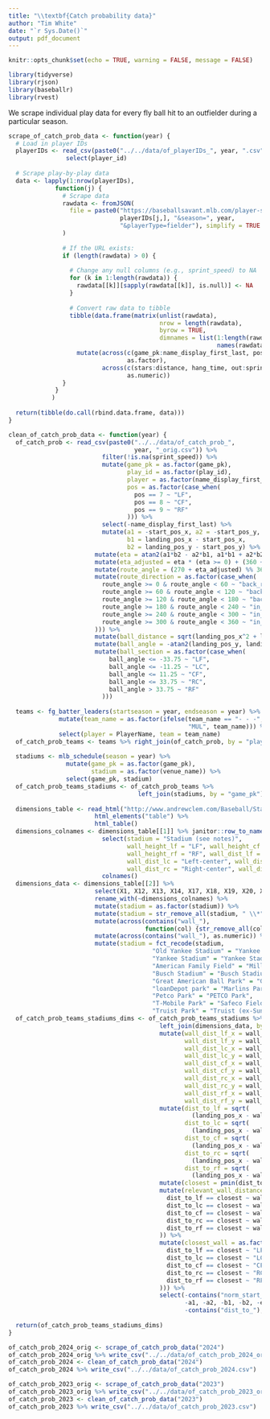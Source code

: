 ```yaml
---
title: "\\textbf{Catch probability data}"
author: "Tim White"
date: "`r Sys.Date()`"
output: pdf_document
---
```


```r
knitr::opts_chunk$set(echo = TRUE, warning = FALSE, message = FALSE)
```

```r
library(tidyverse)
library(rjson)
library(baseballr)
library(rvest)
```



We scrape individual play data for every fly ball hit to an outfielder during a particular season.

```r
scrape_of_catch_prob_data <- function(year) {
  # Load in player IDs
  playerIDs <- read_csv(paste0("../../data/of_playerIDs_", year, ".csv")) %>%
                select(player_id)
  
  # Scrape play-by-play data
  data <- lapply(1:nrow(playerIDs),
             function(j) {
               # Scrape data
               rawdata <- fromJSON(
                 file = paste0("https://baseballsavant.mlb.com/player-services/range?playerId=",
                               playerIDs[j,], "&season=", year,
                               "&playerType=fielder"), simplify = TRUE
               )
               
               # If the URL exists:
               if (length(rawdata) > 0) {
                 
                 # Change any null columns (e.g., sprint_speed) to NA
                 for (k in 1:length(rawdata)) {
                   rawdata[[k]][sapply(rawdata[[k]], is.null)] <- NA
                 }
                 
                 # Convert raw data to tibble
                 tibble(data.frame(matrix(unlist(rawdata),
                                          nrow = length(rawdata), 
                                          byrow = TRUE,
                                          dimnames = list(1:length(rawdata),
                                                          names(rawdata[[1]]))))) %>%
                   mutate(across(c(game_pk:name_display_first_last, pos),
                                 as.factor),
                          across(c(stars:distance, hang_time, out:sprint_speed),
                                 as.numeric))
               }
             }
            )
  
  return(tibble(do.call(rbind.data.frame, data)))
}
```

```r
clean_of_catch_prob_data <- function(year) {
  of_catch_prob <- read_csv(paste0("../../data/of_catch_prob_",
                                   year, "_orig.csv")) %>%
                          filter(!is.na(sprint_speed)) %>%
                          mutate(game_pk = as.factor(game_pk),
                                 play_id = as.factor(play_id),
                                 player = as.factor(name_display_first_last),
                                 pos = as.factor(case_when(
                                   pos == 7 ~ "LF",
                                   pos == 8 ~ "CF",
                                   pos == 9 ~ "RF"
                                 ))) %>%
                          select(-name_display_first_last) %>%
                          mutate(a1 = -start_pos_x, a2 = -start_pos_y,
                                 b1 = landing_pos_x - start_pos_x,
                                 b2 = landing_pos_y - start_pos_y) %>%
                        mutate(eta = atan2(a1*b2 - a2*b1, a1*b1 + a2*b2) * 180/pi) %>%
                        mutate(eta_adjusted = eta * (eta >= 0) + (360 + eta) * (eta < 0)) %>%
                        mutate(route_angle = (270 + eta_adjusted) %% 360) %>%
                        mutate(route_direction = as.factor(case_when(
                          route_angle >= 0 & route_angle < 60 ~ "back_right",
                          route_angle >= 60 & route_angle < 120 ~ "back_middle",
                          route_angle >= 120 & route_angle < 180 ~ "back_left",
                          route_angle >= 180 & route_angle < 240 ~ "in_left",
                          route_angle >= 240 & route_angle < 300 ~ "in_middle",
                          route_angle >= 300 & route_angle < 360 ~ "in_right",
                        ))) %>%
                        mutate(ball_distance = sqrt(landing_pos_x^2 + landing_pos_y^2)) %>%
                        mutate(ball_angle = -atan2(landing_pos_y, landing_pos_x) * 180 / pi + 90) %>%
                        mutate(ball_section = as.factor(case_when(
                            ball_angle <= -33.75 ~ "LF",
                            ball_angle <= -11.25 ~ "LC",
                            ball_angle <= 11.25 ~ "CF",
                            ball_angle <= 33.75 ~ "RC",
                            ball_angle > 33.75 ~ "RF"
                          )))
  
  teams <- fg_batter_leaders(startseason = year, endseason = year) %>%
              mutate(team_name = as.factor(ifelse(team_name == "- - -",
                                                  "MUL", team_name))) %>%
              select(player = PlayerName, team = team_name)
  of_catch_prob_teams <- teams %>% right_join(of_catch_prob, by = "player")
  
  stadiums <- mlb_schedule(season = year) %>%
                mutate(game_pk = as.factor(game_pk),
                       stadium = as.factor(venue_name)) %>%
                select(game_pk, stadium)
  of_catch_prob_teams_stadiums <- of_catch_prob_teams %>%
                                    left_join(stadiums, by = "game_pk")
  
  dimensions_table <- read_html("http://www.andrewclem.com/Baseball/Stadium_statistics.html") %>%
                        html_elements("table") %>%
                        html_table()
  dimensions_colnames <- dimensions_table[[1]] %>% janitor::row_to_names(row_number=1) %>%
                          select(stadium = "Stadium (see notes)",
                                 wall_height_lf = "LF", wall_height_cf = "CF",
                                 wall_height_rf = "RF", wall_dist_lf = "Left field",
                                 wall_dist_lc = "Left-center", wall_dist_cf = "Center field",
                                 wall_dist_rc = "Right-center", wall_dist_rf = "Right field") %>%
                          colnames()
  dimensions_data <- dimensions_table[[2]] %>%
                        select(X1, X12, X13, X14, X17, X18, X19, X20, X21) %>%
                        rename_with(~dimensions_colnames) %>%
                        mutate(stadium = as.factor(stadium)) %>%
                        mutate(stadium = str_remove_all(stadium, " \\*")) %>%
                        mutate(across(contains("wall_"),
                                      function(col) {str_remove_all(col, "[()\\[\\]]")})) %>%
                        mutate(across(contains("wall_"), as.numeric)) %>%
                        mutate(stadium = fct_recode(stadium,
                                        "Old Yankee Stadium" = "Yankee Stadium",
                                        "Yankee Stadium" = "Yankee Stadium II",
                                        "American Family Field" = "Miller Park",
                                        "Busch Stadium" = "Busch Stadium III",
                                        "Great American Ball Park" = "Great American Ballpark",
                                        "loanDepot park" = "Marlins Park",
                                        "Petco Park" = "PETCO Park",
                                        "T-Mobile Park" = "Safeco Field",
                                        "Truist Park" = "Truist (ex-SunTrust) Park"))
  of_catch_prob_teams_stadiums_dims <- of_catch_prob_teams_stadiums %>%
                                          left_join(dimensions_data, by = "stadium") %>%
                                          mutate(wall_dist_lf_x = wall_dist_lf * cos((90 + 45) * pi / 180),
                                                 wall_dist_lf_y = wall_dist_lf * sin((90 + 45) * pi / 180),
                                                 wall_dist_lc_x = wall_dist_lc * cos((90 + 22.5) * pi / 180),
                                                 wall_dist_lc_y = wall_dist_lc * sin((90 + 22.5) * pi / 180),
                                                 wall_dist_cf_x = wall_dist_cf * cos((90 + 0) * pi / 180),
                                                 wall_dist_cf_y = wall_dist_cf * sin((90 + 0) * pi / 180),
                                                 wall_dist_rc_x = wall_dist_rc * cos((90 - 22.5) * pi / 180),
                                                 wall_dist_rc_y = wall_dist_rc * sin((90 - 22.5) * pi / 180),
                                                 wall_dist_rf_x = wall_dist_rf * cos((90 - 45) * pi / 180),
                                                 wall_dist_rf_y = wall_dist_rf * sin((90 - 45) * pi / 180)) %>%
                                          mutate(dist_to_lf = sqrt(
                                                   (landing_pos_x - wall_dist_lf_x)^2 + (landing_pos_y - wall_dist_lf_y)^2),
                                                 dist_to_lc = sqrt(
                                                   (landing_pos_x - wall_dist_lc_x)^2 + (landing_pos_y - wall_dist_lc_y)^2),
                                                 dist_to_cf = sqrt(
                                                   (landing_pos_x - wall_dist_cf_x)^2 + (landing_pos_y - wall_dist_cf_y)^2),
                                                 dist_to_rc = sqrt(
                                                   (landing_pos_x - wall_dist_rc_x)^2 + (landing_pos_y - wall_dist_rc_y)^2),
                                                 dist_to_rf = sqrt(
                                                   (landing_pos_x - wall_dist_rf_x)^2 + (landing_pos_y - wall_dist_rf_y)^2)) %>%
                                          mutate(closest = pmin(dist_to_lf, dist_to_lc, dist_to_cf, dist_to_rc, dist_to_rf)) %>%
                                          mutate(relevant_wall_distance = case_when(
                                            dist_to_lf == closest ~ wall_dist_lf,
                                            dist_to_lc == closest ~ wall_dist_lc,
                                            dist_to_cf == closest ~ wall_dist_cf,
                                            dist_to_rc == closest ~ wall_dist_rc,
                                            dist_to_rf == closest ~ wall_dist_rf
                                          )) %>%
                                          mutate(closest_wall = as.factor(case_when(
                                            dist_to_lf == closest ~ "LF",
                                            dist_to_lc == closest ~ "LC",
                                            dist_to_cf == closest ~ "CF",
                                            dist_to_rc == closest ~ "RC",
                                            dist_to_rf == closest ~ "RF"
                                          ))) %>%
                                          select(-contains("norm_start_pos"),
                                                 -a1, -a2, -b1, -b2, -eta, -eta_adjusted,
                                                 -contains("dist_to_"), -closest)
  
  return(of_catch_prob_teams_stadiums_dims)
}
```

```r
of_catch_prob_2024_orig <- scrape_of_catch_prob_data("2024")
of_catch_prob_2024_orig %>% write_csv("../../data/of_catch_prob_2024_orig.csv")
of_catch_prob_2024 <- clean_of_catch_prob_data("2024")
of_catch_prob_2024 %>% write_csv("../../data/of_catch_prob_2024.csv")

of_catch_prob_2023_orig <- scrape_of_catch_prob_data("2023")
of_catch_prob_2023_orig %>% write_csv("../../data/of_catch_prob_2023_orig.csv")
of_catch_prob_2023 <- clean_of_catch_prob_data("2023")
of_catch_prob_2023 %>% write_csv("../../data/of_catch_prob_2023.csv")
```




